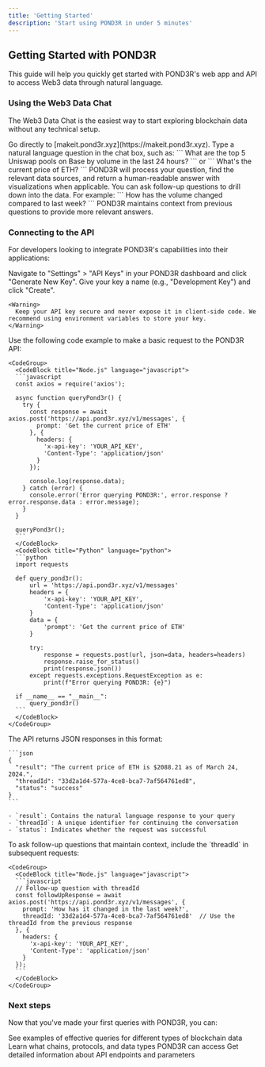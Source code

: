 ```yaml
---
title: 'Getting Started'
description: 'Start using POND3R in under 5 minutes'
---
```


## Getting Started with POND3R

This guide will help you quickly get started with POND3R's web app and API to access Web3 data through natural language.

### Using the Web3 Data Chat

The Web3 Data Chat is the easiest way to start exploring blockchain data without any technical setup.

<Steps>
  <Step title="Navigate to the chat interface">
    Go directly to [makeit.pond3r.xyz](https://makeit.pond3r.xyz).
  </Step>
  <Step title="Ask your first question">
    Type a natural language question in the chat box, such as:
    ```
    What are the top 5 Uniswap pools on Base by volume in the last 24 hours?
    ```
    or
    ```
    What's the current price of ETH?
    ```
  </Step>
  <Step title="Review the response">
    POND3R will process your question, find the relevant data sources, and return a human-readable answer with visualizations when applicable.
  </Step>
  <Step title="Refine your query">
    You can ask follow-up questions to drill down into the data. For example:
    ```
    How has the volume changed compared to last week?
    ```
    POND3R maintains context from previous questions to provide more relevant answers.
  </Step>
</Steps>

### Connecting to the API

For developers looking to integrate POND3R's capabilities into their applications:

<Steps>
  <Step title="Get your API key">
    Navigate to "Settings" > "API Keys" in your POND3R dashboard and click "Generate New Key". Give your key a name (e.g., "Development Key") and click "Create".
    
    <Warning>
      Keep your API key secure and never expose it in client-side code. We recommend using environment variables to store your key.
    </Warning>
  </Step>
  <Step title="Make your first API request">
    Use the following code example to make a basic request to the POND3R API:

    <CodeGroup>
      <CodeBlock title="Node.js" language="javascript">
      ```javascript
      const axios = require('axios');

      async function queryPond3r() {
        try {
          const response = await axios.post('https://api.pond3r.xyz/v1/messages', {
            prompt: 'Get the current price of ETH'
          }, {
            headers: {
              'x-api-key': 'YOUR_API_KEY',
              'Content-Type': 'application/json'
            }
          });
          
          console.log(response.data);
        } catch (error) {
          console.error('Error querying POND3R:', error.response ? error.response.data : error.message);
        }
      }

      queryPond3r();
      ```
      </CodeBlock>
      <CodeBlock title="Python" language="python">
      ```python
      import requests

      def query_pond3r():
          url = 'https://api.pond3r.xyz/v1/messages'
          headers = {
              'x-api-key': 'YOUR_API_KEY',
              'Content-Type': 'application/json'
          }
          data = {
              'prompt': 'Get the current price of ETH'
          }
          
          try:
              response = requests.post(url, json=data, headers=headers)
              response.raise_for_status()
              print(response.json())
          except requests.exceptions.RequestException as e:
              print(f"Error querying POND3R: {e}")
              
      if __name__ == "__main__":
          query_pond3r()
      ```
      </CodeBlock>
    </CodeGroup>
  </Step>
  <Step title="Parse the response">
    The API returns JSON responses in this format:

    ```json
    {
      "result": "The current price of ETH is $2088.21 as of March 24, 2024.",
      "threadId": "33d2a1d4-577a-4ce8-bca7-7af564761ed8",
      "status": "success"
    }
    ```

    - `result`: Contains the natural language response to your query
    - `threadId`: A unique identifier for continuing the conversation
    - `status`: Indicates whether the request was successful
  </Step>
  <Step title="Continue the conversation">
    To ask follow-up questions that maintain context, include the `threadId` in subsequent requests:

    <CodeGroup>
      <CodeBlock title="Node.js" language="javascript">
      ```javascript
      // Follow-up question with threadId
      const followUpResponse = await axios.post('https://api.pond3r.xyz/v1/messages', {
        prompt: 'How has it changed in the last week?',
        threadId: '33d2a1d4-577a-4ce8-bca7-7af564761ed8'  // Use the threadId from the previous response
      }, {
        headers: {
          'x-api-key': 'YOUR_API_KEY',
          'Content-Type': 'application/json'
        }
      });
      ```
      </CodeBlock>
    </CodeGroup>
  </Step>
</Steps>

### Next steps

Now that you've made your first queries with POND3R, you can:

<CardGroup>
  <Card title="Explore Query Examples" icon="book-open" href="query-examples">
    See examples of effective queries for different types of blockchain data
  </Card>
  <Card title="Browse Available Data" icon="database" href="onchain">
    Learn what chains, protocols, and data types POND3R can access
  </Card>
  <Card title="Read API Documentation" icon="code" href="api-reference/introduction">
    Get detailed information about API endpoints and parameters
  </Card>
</CardGroup> 